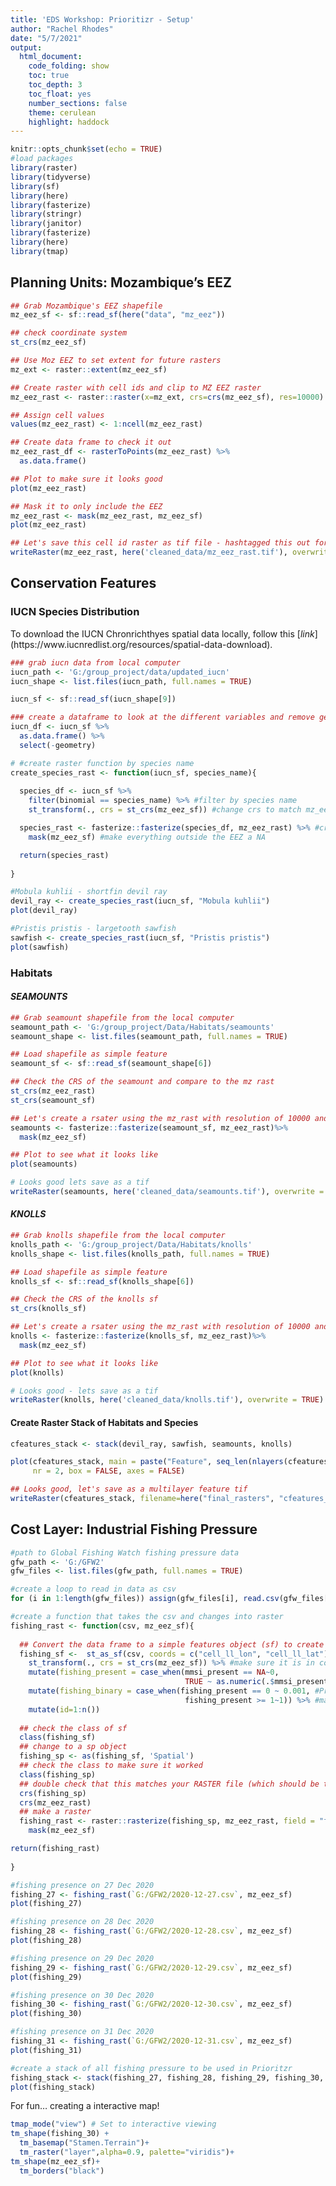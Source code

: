 ```yaml
---
title: 'EDS Workshop: Prioritizr - Setup'
author: "Rachel Rhodes"
date: "5/7/2021"
output: 
  html_document:
    code_folding: show
    toc: true
    toc_depth: 3
    toc_float: yes
    number_sections: false
    theme: cerulean
    highlight: haddock
---
```


```r
knitr::opts_chunk$set(echo = TRUE)
#load packages
library(raster)
library(tidyverse)
library(sf)
library(here)
library(fasterize)
library(stringr)
library(janitor)
library(fasterize)
library(here)
library(tmap)
```

## Planning Units: Mozambique's EEZ

```r
## Grab Mozambique's EEZ shapefile
mz_eez_sf <- sf::read_sf(here("data", "mz_eez"))

## check coordinate system
st_crs(mz_eez_sf)

## Use Moz EEZ to set extent for future rasters
mz_ext <- raster::extent(mz_eez_sf)

## Create raster with cell ids and clip to MZ EEZ raster
mz_eez_rast <- raster::raster(x=mz_ext, crs=crs(mz_eez_sf), res=10000)

## Assign cell values
values(mz_eez_rast) <- 1:ncell(mz_eez_rast) 

## Create data frame to check it out
mz_eez_rast_df <- rasterToPoints(mz_eez_rast) %>%
  as.data.frame()

## Plot to make sure it looks good
plot(mz_eez_rast)

## Mask it to only include the EEZ
mz_eez_rast <- mask(mz_eez_rast, mz_eez_sf)
plot(mz_eez_rast)

## Let's save this cell id raster as tif file - hashtagged this out for now since the tif is too big
writeRaster(mz_eez_rast, here('cleaned_data/mz_eez_rast.tif'), overwrite = TRUE)
```


## Conservation Features

### IUCN Species Distribution
To download the IUCN Chronrichthyes spatial data locally, follow this [*link*] (https://www.iucnredlist.org/resources/spatial-data-download).

```r
### grab iucn data from local computer
iucn_path <- 'G:/group_project/data/updated_iucn'
iucn_shape <- list.files(iucn_path, full.names = TRUE) 

iucn_sf <- sf::read_sf(iucn_shape[9])

### create a dataframe to look at the different variables and remove geometry to speed it up
iucn_df <- iucn_sf %>%
  as.data.frame() %>% 
  select(-geometry)
```

```r
# #create raster function by species name
create_species_rast <- function(iucn_sf, species_name){
  
  species_df <- iucn_sf %>%
    filter(binomial == species_name) %>% #filter by species name
    st_transform(., crs = st_crs(mz_eez_sf)) #change crs to match mz_eez_sf

  species_rast <- fasterize::fasterize(species_df, mz_eez_rast) %>% #create a species presence raster
    mask(mz_eez_sf) #make everything outside the EEZ a NA

  return(species_rast)
  
}
```

```r
#Mobula kuhlii - shortfin devil ray
devil_ray <- create_species_rast(iucn_sf, "Mobula kuhlii")
plot(devil_ray)

#Pristis pristis - largetooth sawfish
sawfish <- create_species_rast(iucn_sf, "Pristis pristis")
plot(sawfish)
```

### Habitats

#### *SEAMOUNTS*
```r
## Grab seamount shapefile from the local computer
seamount_path <- 'G:/group_project/Data/Habitats/seamounts'
seamount_shape <- list.files(seamount_path, full.names = TRUE)

## Load shapefile as simple feature
seamount_sf <- sf::read_sf(seamount_shape[6]) 

## Check the CRS of the seamount and compare to the mz rast
st_crs(mz_eez_rast)
st_crs(seamount_sf)

## Let's create a rsater using the mz_rast with resolution of 10000 and mask tot the MZ EEZ
seamounts <- fasterize::fasterize(seamount_sf, mz_eez_rast)%>%
  mask(mz_eez_sf)

## Plot to see what it looks like
plot(seamounts)

# Looks good lets save as a tif
writeRaster(seamounts, here('cleaned_data/seamounts.tif'), overwrite = TRUE)
```

#### *KNOLLS*
```r
## Grab knolls shapefile from the local computer
knolls_path <- 'G:/group_project/Data/Habitats/knolls'
knolls_shape <- list.files(knolls_path, full.names = TRUE)

## Load shapefile as simple feature
knolls_sf <- sf::read_sf(knolls_shape[6]) 

## Check the CRS of the knolls sf
st_crs(knolls_sf)

## Let's create a rsater using the mz_rast with resolution of 10000 and mask tot the MZ EEZ
knolls <- fasterize::fasterize(knolls_sf, mz_eez_rast)%>%
  mask(mz_eez_sf)

## Plot to see what it looks like
plot(knolls)

# Looks good - lets save as a tif
writeRaster(knolls, here('cleaned_data/knolls.tif'), overwrite = TRUE)
```

#### Create Raster Stack of Habitats and Species
```r
cfeatures_stack <- stack(devil_ray, sawfish, seamounts, knolls)

plot(cfeatures_stack, main = paste("Feature", seq_len(nlayers(cfeatures_stack))),
     nr = 2, box = FALSE, axes = FALSE)

## Looks good, let's save as a multilayer feature tif
writeRaster(cfeatures_stack, filename=here("final_rasters", "cfeatures_stack.tif"), options="INTERLEAVE=BAND", overwrite=TRUE)
```


## Cost Layer: Industrial Fishing Pressure

```r
#path to Global Fishing Watch fishing pressure data
gfw_path <- 'G:/GFW2'
gfw_files <- list.files(gfw_path, full.names = TRUE)

#create a loop to read in data as csv 
for (i in 1:length(gfw_files)) assign(gfw_files[i], read.csv(gfw_files[i]))

#create a function that takes the csv and changes into raster
fishing_rast <- function(csv, mz_eez_sf){
  
  ## Convert the data frame to a simple features object (sf) to create a geometry for each id
  fishing_sf <-  st_as_sf(csv, coords = c("cell_ll_lon", "cell_ll_lat"), crs= 4326) %>% #make sf
    st_transform(., crs = st_crs(mz_eez_sf)) %>% #make sure it is in correct crs
    mutate(fishing_present = case_when(mmsi_present == NA~0, 
                                       TRUE ~ as.numeric(.$mmsi_present))) %>% #make all NAs 0s (for now)
    mutate(fishing_binary = case_when(fishing_present == 0 ~ 0.001, #Prioritzr doesn't like 0s
                                       fishing_present >= 1~1)) %>% #making binary
    mutate(id=1:n()) 
  
  ## check the class of sf
  class(fishing_sf)
  ## change to a sp object
  fishing_sp <- as(fishing_sf, 'Spatial')
  ## check the class to make sure it worked
  class(fishing_sp)
  ## double check that this matches your RASTER file (which should be the same as the sf)
  crs(fishing_sp)
  crs(mz_eez_rast)
  ## make a raster 
  fishing_rast <- raster::rasterize(fishing_sp, mz_eez_rast, field = "fishing_binary") %>% 
    mask(mz_eez_sf)

return(fishing_rast)
  
}
```

```r
#fishing presence on 27 Dec 2020
fishing_27 <- fishing_rast(`G:/GFW2/2020-12-27.csv`, mz_eez_sf)
plot(fishing_27)

#fishing presence on 28 Dec 2020
fishing_28 <- fishing_rast(`G:/GFW2/2020-12-28.csv`, mz_eez_sf)
plot(fishing_28)

#fishing presence on 29 Dec 2020
fishing_29 <- fishing_rast(`G:/GFW2/2020-12-29.csv`, mz_eez_sf)
plot(fishing_29)

#fishing presence on 30 Dec 2020
fishing_30 <- fishing_rast(`G:/GFW2/2020-12-30.csv`, mz_eez_sf)
plot(fishing_30)

#fishing presence on 31 Dec 2020
fishing_31 <- fishing_rast(`G:/GFW2/2020-12-31.csv`, mz_eez_sf)
plot(fishing_31)

#create a stack of all fishing pressure to be used in Prioritzr
fishing_stack <- stack(fishing_27, fishing_28, fishing_29, fishing_30, fishing_31)
plot(fishing_stack)

```


For fun... creating a interactive map!
```r
tmap_mode("view") # Set to interactive viewing
tm_shape(fishing_30) +
  tm_basemap("Stamen.Terrain")+
  tm_raster("layer",alpha=0.9, palette="viridis")+
tm_shape(mz_eez_sf)+
  tm_borders("black")
```



